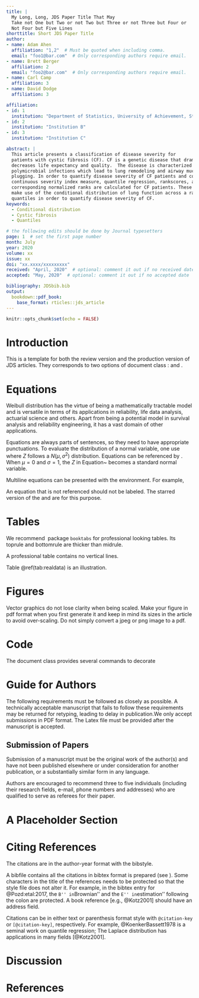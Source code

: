 ```yaml
---
title: |
  My Long, Long, JDS Paper Title That May
  Take not One but Two or not Two but Three or not Three but Four or
  Not Four but Five Lines
shorttitle: Short JDS Paper Title
author:
- name: Adam Ahen
  affiliation: "1,2"  # Must be quoted when including comma.
  email: "foo1@bar.com"  # Only corresponding authors require email.
- name: Brett Berger
  affiliation: 2
  email: "foo2@bar.com"  # Only corresponding authors require email.
- name: Carl Camp
  affiliation: 3
- name: David Dodge
  affiliation: 3

affiliation:
- id: 1
  institution: "Department of Statistics, University of Achievement, Street Address, Country"
- id: 2
  institution: "Institution B"
- id: 3
  institution: "Institution C"

abstract: |
  This article presents a classification of disease severity for
  patients with cystic fibrosis (CF). CF is a genetic disease that dramatically
  decreases life expectancy and quality.  The disease is characterized by
  polymicrobial infections which lead to lung remodeling and airway mucus
  plugging. In order to quantify disease severity of CF patients and compute a
  continuous severity index measure, quantile regression, rankscores, and
  corresponding normalized ranks are calculated for CF patients. These ranks
  make use of the conditional distribution of lung function across a range of
  quantiles in order to quantify disease severity of CF.
keywords: 
  - Conditional distribution
  - Cystic fibrosis
  - Quantiles

# the following edits should be done by Journal typesetters
page: 1  # set the first page number
month: July
year: 2020
volume: xx
issue: xx
doi: "xx.xxxx/xxxxxxxxx"
received: "April, 2020"  # optional: comment it out if no received date
accepted: "May, 2020"  # optional: comment it out if no accepted date

bibliography: JDSbib.bib
output:
  bookdown::pdf_book:
    base_format: rticles::jds_article
---
```


```r
knitr::opts_chunk$set(echo = FALSE)
```


# Introduction {#sec:intro}

This is a template for both the review version and the production
version of JDS articles. They corresponds to two options of document
class \texttt{jds}: \texttt{review} and \texttt{inpress}.


\lipsum[1-2]


# Equations {#sec:eq}

Weibull distribution has the virtue of being a mathematically tractable model
and is versatile in terms of its applications in reliability, life data
analysis, actuarial science and others. Apart from being a potential model in
survival analysis and reliability engineering, it has a vast domain of other
applications.

Equations are always parts of sentences, so they need to have
appropriate punctuations. To evaluate the distribution of a normal
variable, one use
\begin{equation}
  \label{eq:cdf}
  \Pr(Z \le t) = \Phi\left(\frac{Z - \mu}{\sigma} \right),
\end{equation}
where $Z$ follows a $N(\mu, \sigma^2)$ distribution.
Equations can be referenced by \texttt{$\backslash$eqref}.
When $\mu = 0$ and $\sigma = 1$, the $Z$ in Equation~\eqref{eq:cdf}
becomes a standard normal variable.


Multiline equations can be presented with the \texttt{align}
environment. For example,
\begin{align*}
  g_{\mu}(\phi) = 0, \\
  g_{\mu}(X) = 1.
\end{align*}


An equation that is not referenced should not be labeled. The starred
version of the \texttt{equation} and \texttt{align} are for this purpose.

# Tables {#sec:tabs}

We recommend \LaTeX\ package `booktabs` for professional
looking tables. Its toprule and bottomrule are thicker than midrule.

A professional table contains no vertical lines.

Table \@ref(tab:realdata) is an illustration.

\begin{table}[tbp]
  \caption{Analysis results for real data. Point
    estimates (EST) from both two-piece method and marginal method are
    reported. Standard error of point estimates are evaluated by
    parametric bootstrap (SE).}%
  \label{tab:realdata}
  \centering
  \begin{tabular}{llrrrr}
    \toprule
    \multicolumn{1}{l}{Season} & \multicolumn{1}{l}{Parameter}
                               & \multicolumn{2}{c}{Two-piece method} & \multicolumn{2}{c}{Marginal method}                         \\
    \cmidrule(r){3-4} \cmidrule(r){5-6}
                               &                                      & EST                                 & SE    & EST   & SE    \\
    \midrule
    Summer                     & $\lambda_1$                          & 2.841                               & 0.459 & 1.090 & 0.280 \\
                               & $\lambda_0$                          & 0.179                               & 0.014 & 0.158 & 0.015 \\
                               & $\sigma$                             & 1.335                               & 0.106 & 0.999 & 0.104 \\
                               & $\sigma_\epsilon (\times 10^{-2})$   & 1.854                               & 0.087 & 1.879 & 0.078 \\
    Winter                     & $\lambda_1$                          & 6.225                               & 0.825 & 4.720 & 0.711 \\
                               & $\lambda_0$                          & 0.118                               & 0.010 & 0.114 & 0.009 \\
                               & $\sigma$                             & 1.506                               & 0.095 & 1.454 & 0.089 \\
                               & $\sigma_\epsilon (\times 10^{-2})$   & 0.908                               & 0.036 & 0.934 & 0.043 \\
    \bottomrule
  \end{tabular}
\end{table}




# Figures {#sec:figs}

Vector graphics do not lose clarity when being scaled. Make your
figure in pdf format when you first generate it and keep in mind its
sizes in the article to avoid over-scaling. Do not simply convert a
jpeg or png image to a pdf.

# Code {#sec:code}

The document class \texttt{jds} provides several commands to decorate
\begin{itemize}
  \item inline code, such as \code{print("Hello world!")};
  \item programming language, such as \proglang{R}, \proglang{Python}, and
        \proglang{C++};
  \item software package, such as \pkg{stats}, \pkg{utils}.
\end{itemize}


# Guide for Authors {#sec:guide-authors}

The following requirements must be followed as closely as possible. A
technically acceptable manuscript that fails to follow these requirements may be
returned for retyping, leading to delay in publication.We only accept
submissions in PDF format. The Latex file must be provided after the manuscript
is accepted.

## Submission of Papers

Submission of a manuscript must be the original work of the author(s) and have
not been published elsewhere or under consideration for another publication, or
a substantially similar form in any language.

Authors are encouraged to recommend three to five individuals (including their
research fields, e-mail, phone numbers and addresses) who are qualified to serve
as referees for their paper.


<!-- ## Manuscript Preparation -->

<!-- All manuscripts should be written in English. Letters are generally no more than -->
<!-- three journal pages. The supporting organization and the grant number should be -->
<!-- given at the end of the manuscript. For more details of submission format, -->
<!-- please visit the website: -->

<!-- \begin{itemize} -->
<!-- \item Title: The title of the paper should be concise but informative. -->
<!-- \item Author name(s): A list of all authors, as well as corresponding addresses, -->
  <!-- should be provided on the title page. Authors’ names should be given in a -->
  <!-- consistent form on all publications to facilitate indexing. It will be better -->
  <!-- if the fax number(s), e-mail address(es), and telephone number(s) are all -->
  <!-- provided. -->
<!-- \item Abstract: The abstract should be no longer than 100 words. It should be -->
  <!-- informative, without descriptive words or citations, and contain the major -->
  <!-- conclusions and quantitative results or other significant items in the -->
  <!-- paper. Together with the title, the abstract must be adequate as an index to -->
  <!-- all the subjects treated in the paper, and will be used as a base for -->
  <!-- indexing. -->
<!-- \item Main body of the paper: The body of the paper should include all the -->
  <!-- information of the research, but no subtitles. -->
<!-- \item Formulas: Formulas should be punctuated and aligned to bring out their -->
  <!-- structure, and numbered consecutively in round brackets on the right-hand side -->
  <!-- of the page. -->
<!-- \item Notation: Notation must be legible, clear, compact, and consistent with -->
  <!-- standard usage. All unusual symbols whose identity may not be obvious, -->
  <!-- including subscript or superscript, must be made comprehensible. Physical and -->
  <!-- mathematical variables should be in italic, vectors in boldface. Units, -->
  <!-- abbreviations and special functions should be upright. Please add notes to -->
  <!-- explain any other special symbols. -->
<!-- \item Figures: Figures should be original laser prints with high contrast, -->
  <!-- suitable for immediate reproduction, typed on separate sheets and identified -->
  <!-- by its number. They will normally be reduced to one column width (6--8 cm). In -->
  <!-- the figures, the main lines should be about 0.3 mm in width, and the assistant -->
  <!-- lines 0.15 mm. Notations in the figures should be distinct and consistent with -->
  <!-- the same ones in the text, and their font size will be 7--9 pt. The positions -->
  <!-- of figures should be marked in the text by boxes of a suitable size. Each -->
  <!-- figure should have its own caption. For photographs, the original photos must -->
  <!-- be supplied with good contrast and clearly distinguishable details. -->
<!-- \item Tables: Tables, numbered in order of appearance, should be appended on -->
  <!-- separate sheets and identified with appropriate titles.The table title, which -->
  <!-- should be brief, goes above the table. A detailed description of its contents -->
  <!-- or table footnotes should be given directly below the body of the table. -->
<!-- \item References: References must be published work, and numbered consecutively -->
  <!-- in order of their first citation. References should be listed individually at -->
  <!-- the end of the text and indicated in the text with a superscript number in -->
  <!-- square brackets. All of the references’ authors, as well as the titles of the -->
  <!-- referenced articles, should be given. -->
<!-- \item Proofs: Authors will receive a letter informing them whether the -->
  <!-- manuscript is accepted or rejected in two months. Authors should return their -->
  <!-- revisions to the Manuscript Office within one month on receipt. When an -->
  <!-- article has been amended in compliance with the comments of referee(s), an -->
  <!-- electronic file of the final version should be sent with the revised -->
  <!-- manuscript. Proofs will be sent to the authors and should be returned -->
  <!-- preferably within 48 hours to avoid publication delays. -->
<!-- \end{itemize} -->


# A Placeholder Section {#sec:placeholder}

\lipsum[4-7]

# Citing References {#sec:citations}

The citations are in the author-year format with the
\texttt{chicago} bibstyle.

A bibfile contains all the citations in
bibtex format is prepared (see \texttt{JDSbib.bib}). Some characters
in the title of the references needs to be protected so that the style
file does not alter it. For example, in the bibtex entry for
@Pozd:etal:2017, the ``B'' in ``Brownian'' and the ``E'' in
``estimation''  following the colon are protected.
A book reference [e.g., @Kotz2001] should have an address field.


Citations can be in either text or parenthesis format style with `@citation-key` or `[@citation-key]`,
respectively. For example, @KoenkerBassett1978 is a seminal
work on quantile regression; The Laplace distribution has applications
in many fields [@Kotz2001].


# Discussion

\lipsum[1-3]

# References {-}
